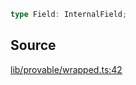 ```ts
type Field: InternalField;
```

## Source

[lib/provable/wrapped.ts:42](https://github.com/o1-labs/o1js/blob/000b9835d52eede806be269b958c57000ff32f72/src/lib/provable/wrapped.ts#L42)
